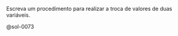 <!-- Procedimento troca de valores -->
::: {#exr-0073}
Escreva um procedimento para realizar a troca de valores de duas variáveis.

@sol-0073
:::
